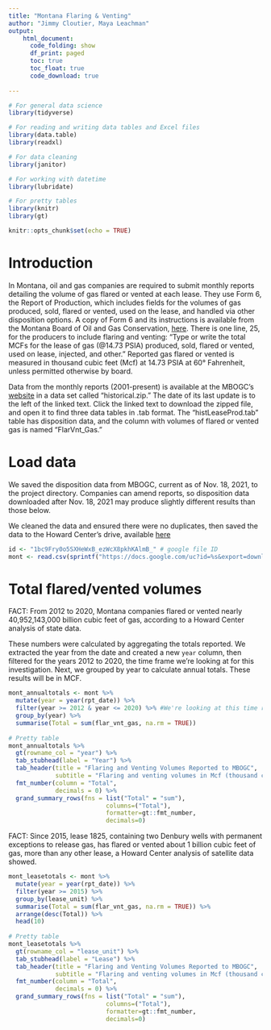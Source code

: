 ```yaml
---
title: "Montana Flaring & Venting"
author: "Jimmy Cloutier, Maya Leachman"
output:
    html_document:
      code_folding: show
      df_print: paged
      toc: true
      toc_float: true
      code_download: true
    
---
```


```r


# For general data science
library(tidyverse)

# For reading and writing data tables and Excel files
library(data.table)
library(readxl)

# For data cleaning
library(janitor)

# For working with datetime
library(lubridate)

# For pretty tables
library(knitr)
library(gt)

knitr::opts_chunk$set(echo = TRUE)

```

# Introduction 

In Montana, oil and gas companies are required to submit monthly reports detailing the volume of gas flared or vented at each lease. They use Form 6, the Report of Production, which includes fields for the volumes of gas produced, sold, flared or vented, used on the lease, and handled via other disposition options. A copy of Form 6 and its instructions is available from the Montana Board of Oil and Gas Conservation, [here](http://dnrc.mt.gov/divisions/board-of-oil-and-gas-conservation/docs/bogc-forms/form-06). There is one line, 25, for the producers to include flaring and venting: “Type or write the total MCFs for the lease of gas (@14.73 PSIA) produced, sold, flared or vented, used on lease, injected, and other.” Reported gas flared or vented is measured in thousand cubic feet (Mcf) at 14.73 PSIA at 60° Fahrenheit, unless permitted otherwise by board.

Data from the monthly reports (2001-present) is available at the MBOGC’s [website](http://www.bogc.dnrc.mt.gov/PRODUCTION/) in a data set called “historical.zip.” The date of its last update is to the left of the linked text. Click the linked text to download the zipped file, and open it to find three data tables in .tab format. The “histLeaseProd.tab” table has disposition data, and the column with volumes of flared or vented gas is named “FlarVnt_Gas.”    


# Load data

We saved the disposition data from MBOGC, current as of Nov. 18, 2021, to the project directory. Companies can amend reports, so disposition data downloaded after Nov. 18, 2021 may produce slightly different results than those below.

We cleaned the data and ensured there were no duplicates, then saved the data to the Howard Center's drive, available [here](https://drive.google.com/file/d/1bc9Fry0o5SXHeWxB_ezWcX8pkhKAlmB_/view?usp=sharing)


```r

id <- "1bc9Fry0o5SXHeWxB_ezWcX8pkhKAlmB_" # google file ID
mont <- read.csv(sprintf("https://docs.google.com/uc?id=%s&export=download", id))


```


# Total flared/vented volumes

FACT: From 2012 to 2020, Montana companies flared or vented nearly 40,952,143,000 billion cubic feet of gas, according to a Howard Center analysis of state data.

These numbers were calculated by aggregating the totals reported. We extracted the year from the date and created a new `year` column, then filtered for the years 2012 to 2020, the time frame we're looking at for this investigation. Next, we grouped by year to calculate annual totals. These results will be in MCF.

```r


mont_annualtotals <- mont %>%
  mutate(year = year(rpt_date)) %>%
  filter(year >= 2012 & year <= 2020) %>% #We're looking at this time range because this matches the period of time we're looking at for the satellite data that we'll be comparing this to.
  group_by(year) %>%
  summarise(Total = sum(flar_vnt_gas, na.rm = TRUE))
  
# Pretty table
mont_annualtotals %>%
  gt(rowname_col = "year") %>%
  tab_stubhead(label = "Year") %>%
  tab_header(title = "Flaring and Venting Volumes Reported to MBOGC",
             subtitle = "Flaring and venting volumes in Mcf (thousand cubic feet)") %>%
  fmt_number(column = "Total",
             decimals = 0) %>%
  grand_summary_rows(fns = list("Total" = "sum"), 
                           columns=("Total"), 
                           formatter=gt::fmt_number, 
                           decimals=0)


```

FACT: Since 2015, lease 1825, containing two Denbury wells with permanent exceptions to release gas, has flared or vented about 1 billion cubic feet of gas, more than any other lease, a Howard Center analysis of satellite data showed.

```r

mont_leasetotals <- mont %>%
  mutate(year = year(rpt_date)) %>%
  filter(year >= 2015) %>% 
  group_by(lease_unit) %>%
  summarise(Total = sum(flar_vnt_gas, na.rm = TRUE)) %>%
  arrange(desc(Total)) %>%
  head(10)
  
# Pretty table
mont_leasetotals %>%
  gt(rowname_col = "lease_unit") %>%
  tab_stubhead(label = "Lease") %>%
  tab_header(title = "Flaring and Venting Volumes Reported to MBOGC",
             subtitle = "Flaring and venting volumes in Mcf (thousand cubic feet)") %>%
  fmt_number(column = "Total",
             decimals = 0) %>%
  grand_summary_rows(fns = list("Total" = "sum"), 
                           columns=("Total"), 
                           formatter=gt::fmt_number, 
                           decimals=0)

```





